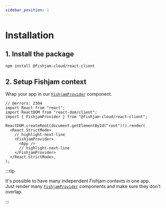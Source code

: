 ```yaml
---
sidebar_position: 1
---
```



# Installation

## 1. Install the package

```bash npm2yarn
npm install @fishjam-cloud/react-client
```

## 2. Setup Fishjam context

Wrap your app in our [`FishjamProvider`](/api/web/functions/FishjamProvider) component.

```tsx
// @errors: 2304
import React from "react";
import ReactDOM from "react-dom/client";
import { FishjamProvider } from "@fishjam-cloud/react-client";

ReactDOM.createRoot(document.getElementById("root")!).render(
  <React.StrictMode>
    // highlight-next-line
    <FishjamProvider>
      <App />
      // highlight-next-line
    </FishjamProvider>
  </React.StrictMode>,
);
```

:::tip

It's possible to have many independent Fishjam contexts in one app.  
Just render many [`FishjamProvider`](/api/web/functions/FishjamProvider) components and make sure they don't overlap.

:::
